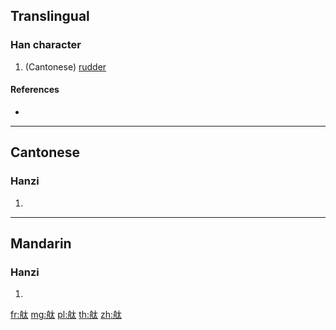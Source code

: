 {{character info/new}}
==Translingual==

===Han character===
{{Han char|rn=137|rad=舟|as=04|sn=10|four=|canj=HYKI}}

# (Cantonese) [[rudder]]

====References====
* {{Han ref|kx=1009.190|dkj=30377|dj=1467.020|hdz=53056.140|uh=8226|ud=33318}}

----

==Cantonese==

===Hanzi===
{{yue-hanzi|jyut=|y=taai5}}

# {{defn|lang=yue|sort=舟04}}

----

==Mandarin==

===Hanzi===
{{cmn-hanzi|pin=[[tài]] ([[tai4]])|wg=t'ai<sup>4</sup>}}

# {{defn|lang=cmn|sort=舟04}}

[[fr:舦]]
[[mg:舦]]
[[pl:舦]]
[[th:舦]]
[[zh:舦]]